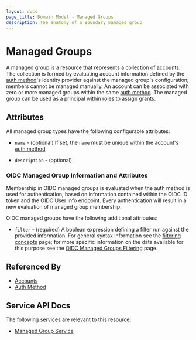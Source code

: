 ```yaml
---
layout: docs
page_title: Domain Model - Managed Groups
description: The anatomy of a Boundary managed group
---
```


# Managed Groups

A managed group is a resource that represents a collection of [accounts][]. The
collection is formed by evaluating account information defined by the [auth
method][]'s identity provider against the managed group's configuration; members
cannot be managed manually. An account can be associated with zero or more
managed groups within the same [auth method][]. The managed group can be used as
a principal within [roles][] to assign grants.

## Attributes

All managed group types have the following configurable attributes:

- `name` - (optional)
  If set, the `name` must be unique within the account's [auth method][].

- `description` - (optional)

### OIDC Managed Group Information and Attributes

Membership in OIDC managed groups is evaluated when the auth method is used for
authentication, based on information contained within the OIDC ID token and the
OIDC User Info endpoint. Every authentication will result in a new evaluation of
managed group membership.

OIDC managed groups have the following additional attributes:

- `filter` - (required)
  A boolean expression defining a filter run against the provided information.
  For general syntax information see the [filtering concepts][] page; for more
  specific information on the data available for this purpose see the [OIDC
  Managed Groups Filtering][] page.

[filtering concepts]: /docs/concepts/filtering

[oidc managed groups filtering]: /docs/concepts/filtering/oidc-managed-groups

## Referenced By

- [Accounts][]
- [Auth Method][]

[accounts]: /docs/concepts/domain-model/accounts

[auth method]: /docs/concepts/domain-model/auth-methods

[roles]: /docs/concepts/domain-model/roles

## Service API Docs

The following services are relevant to this resource:

- [Managed Group Service](/api-docs/managed-group-service)
